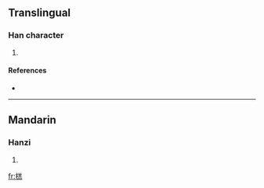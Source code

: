 ==Translingual==

===Han character===
{{Han char|rn=75|rad=木|as=10|sn=14|four=4893<sub>1</sub>|canj=木廿土火 (DTGF)}}

# {{defn|Han|sort=木10}}

====References====
* {{Han ref|kx=0543.150|dkj=15237|dj=0931.040|hdz=21269.020|uh=699A|ud=27034|bh=E255|bd=57941}}

----

==Mandarin==

===Hanzi===
{{cmn-hanzi|pin=[[yǎo]] ([[yao3]])|wg=yao<sup>3</sup>}}

# {{defn|Mandarin}}

[[fr:榚]]